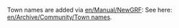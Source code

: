 {{en/Development/Navigation}}

Town names are added via [[en/Manual/NewGRF]]: See here: [[en/Archive/Community/Town names]].